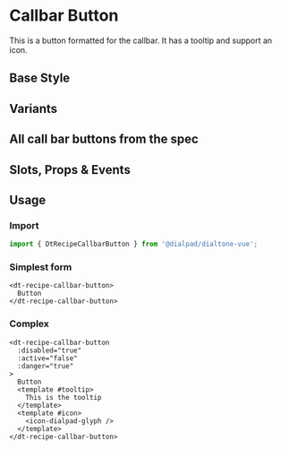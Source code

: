 
# Callbar Button

<Subtitle>
  This is a button formatted for the callbar. It has a tooltip and support an icon.
</Subtitle>

## Base Style

<Canvas>
  <Story id="recipes-buttons-callbar-button--default" />
</Canvas>

## Variants

<Canvas>
  <Story id="recipes-buttons-callbar-button--variants" />
</Canvas>

## All call bar buttons from the spec

<Canvas>
  <Story id="recipes-buttons-callbar-button--callbar" />
</Canvas>

## Slots, Props & Events

<ArgsTable story={PRIMARY_STORY} />

## Usage

### Import

```jsx
import { DtRecipeCallbarButton } from '@dialpad/dialtone-vue';
```

### Simplest form

```vue
<dt-recipe-callbar-button>
  Button
</dt-recipe-callbar-button>
```

### Complex

```vue
<dt-recipe-callbar-button
  :disabled="true"
  :active="false"
  :danger="true"
>
  Button
  <template #tooltip>
    This is the tooltip
  </template>
  <template #icon>
    <icon-dialpad-glyph />
  </template>
</dt-recipe-callbar-button>
```
